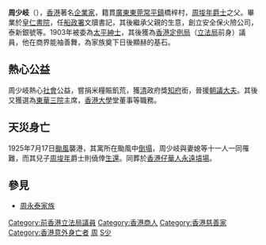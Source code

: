 {{unreferenced|time=2019-03-26T16:49:52+00:00}}
'''周少岐'''{{JP}}（{{bd|1863年||1925年|7月17日|catIdx=C周少岐}}），[[香港|香港]]著名[[企業家|企業家]]，籍貫[[廣東|廣東]][[東莞|東莞]][[常平鎮|常平鎮]]橋梓村，[[周埈年|周埈年]][[爵士|爵士]]之父。畢業於[[皇仁書院|皇仁書院]]，任[[船政署|船政署]]文牘書記，其後繼承父親的生意，創立安全保火險公司，泰新銀號等。1903年被委為[[太平紳士|太平紳士]]，其後獲為[[香港定例局|香港定例局]]（[[立法局|立法局]]前身）議員，他在商界能袖善舞，為家族奠下日後顯赫的基石。

== 熱心公益 ==
周少岐熱心[[社會|社會]]公益，嘗捐米糧賑飢荒，獲[[清朝|清]]政府獎[[知府|知府]]銜，晉援[[朝議大夫|朝議大夫]]。其後又獲選為[[東華三院|東華三院]]主席，[[香港大學|香港大學]]堂董事等職務。

== 天災身亡 ==
1925年7月17日[[颱風|颱風]]襲港，其寓所在颱風中[[普慶坊護土牆倒塌意外|倒塌]]，周少岐與妻媳等十一人一同罹難，而其兒子[[周埈年|周埈年]]爵士則僥倖[[生還|生還]]。同葬於[[香港仔華人永遠墳場|香港仔華人永遠墳場]]。

==參見==
*[[周永泰家族|周永泰家族]]

{{DEFAULTSORT:Chau周}}
[[Category:前香港立法局議員|Category:前香港立法局議員]]
[[Category:香港商人|Category:香港商人]]
[[Category:香港慈善家|Category:香港慈善家]]
[[Category:香港意外身亡者|Category:香港意外身亡者]]
[[Category:香港東莞人|周]]
[[Category:周姓|S少]]